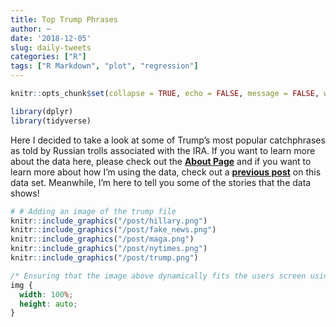 ```yaml
---
title: Top Trump Phrases
author: ~
date: '2018-12-05'
slug: daily-tweets
categories: ["R"]
tags: ["R Markdown", "plot", "regression"]
---
```


```r
knitr::opts_chunk$set(collapse = TRUE, echo = FALSE, message = FALSE, warning = FALSE)

library(dplyr)
library(tidyverse)
```

Here I decided to take a look at some of Trump's most popular catchphrases as told by Russian trolls associated 
with the IRA. If you want to learn more about the data here, please check out the [**About Page**](/about/) and 
if you want to learn more about how I'm using the data, check out a [**previous post**](2018/12/03/daily-tweets/) on this data set.
Meanwhile, I'm here to tell you some of the stories that the data shows! 


```r
# # Adding an image of the trump file
knitr::include_graphics("/post/hillary.png")
knitr::include_graphics("/post/fake_news.png")
knitr::include_graphics("/post/maga.png")
knitr::include_graphics("/post/nytimes.png")
knitr::include_graphics("/post/trump.png")
```

```css
/* Ensuring that the image above dynamically fits the users screen using css. */
img {
  width: 100%;
  height: auto;
}
```






